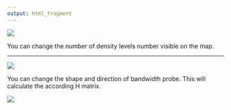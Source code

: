 ```yaml
---
output: html_fragment
---
```



![](images/levelN.png)

You can change the number of density levels number visible on the map.

***

![](images/ellipse.png)

You can change the shape and direction of bandwidth probe. This will calculate the according H matrix.

![](images/H.png)



